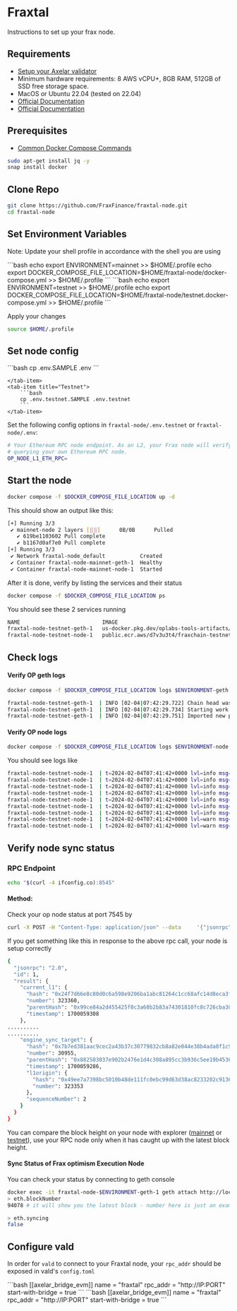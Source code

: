 # Fraxtal

Instructions to set up your frax node.

## Requirements

- [Setup your Axelar validator](/validator/setup/overview/)
- Minimum hardware requirements: 8 AWS vCPU+, 8GB RAM, 512GB of SSD free storage space.
- MacOS or Ubuntu 22.04 (tested on 22.04)
- [Official Documentation](https://github.com/FraxFinance/fraxtal-node)
- [Official Documentation](https://docs.frax.finance)

## Prerequisites

- [Common Docker Compose Commands](/validator/external-chains/optimism/#common-node-operations)

```bash
sudo apt-get install jq -y
snap install docker
```

## Clone Repo

```bash
git clone https://github.com/FraxFinance/fraxtal-node.git
cd fraxtal-node
```

## Set Environment Variables

Note: Update your shell profile in accordance with the shell you are using

<tabs>
  <tab-item title="Mainnet">
    ```bash echo export ENVIRONMENT=mainnet >> $HOME/.profile echo export
    DOCKER_COMPOSE_FILE_LOCATION=$HOME/fraxtal-node/docker-compose.yml >>
    $HOME/.profile ```
  </tab-item>
  <tab-item title="Testnet">
    ```bash echo export ENVIRONMENT=testnet >> $HOME/.profile echo export
    DOCKER_COMPOSE_FILE_LOCATION=$HOME/fraxtal-node/testnet.docker-compose.yml
    >> $HOME/.profile ```
  </tab-item>
</tabs>

Apply your changes

```bash
source $HOME/.profile
```

## Set node config

<tabs>
    <tab-item title="Mainnet">
        ```bash
        cp .env.SAMPLE .env
        ```

    </tab-item>
    <tab-item title="Testnet">
        ```bash
        cp .env.testnet.SAMPLE .env.testnet
        ```
    </tab-item>

</tabs>

Set the following config options in `fraxtal-node/.env.testnet` or `fraxtal-node/.env`:

```bash
# Your Ethereum RPC node endpoint. As an L2, your Frax node will verify tx finality by
# querying your own Ethereum RPC node.
OP_NODE_L1_ETH_RPC=
```

## Start the node

```bash
docker compose -f $DOCKER_COMPOSE_FILE_LOCATION up -d
```

This should show an output like this:

```bash
[+] Running 3/3
 ✔ mainnet-node 2 layers [⣿⣿]      0B/0B      Pulled                                                                                                         3.0s
   ✔ 619be1103602 Pull complete                                                                                                                              0.4s
   ✔ b1167d0af7e0 Pull complete                                                                                                                              1.7s
[+] Running 3/3
 ✔ Network fraxtal-node_default           Created                                                                                                            0.1s
 ✔ Container fraxtal-node-mainnet-geth-1  Healthy                                                                                                           10.9s
 ✔ Container fraxtal-node-mainnet-node-1  Started                                                                                                           11.2s
```

After it is done, verify by listing the services and their status

```bash
docker compose -f $DOCKER_COMPOSE_FILE_LOCATION ps
```

You should see these 2 services running

```bash
NAME                          IMAGE                                                                                                 COMMAND             SERVICE             CREATED             STATUS                    PORTS
fraxtal-node-testnet-geth-1   us-docker.pkg.dev/oplabs-tools-artifacts/images/op-geth:v1.101305.1                                   "geth-entrypoint"   testnet-geth        24 minutes ago      Up 24 minutes (healthy)   30303/tcp, 30303/udp, 0.0.0.0:8548->8545/tcp, :::8548->8545/tcp, 0.0.0.0:8549->8546/tcp, :::8549->8546/tcp
fraxtal-node-testnet-node-1   public.ecr.aws/d7v3u3t4/fraxchain-testnet-optimism/op-node:a371733ab8b8ca288829e94734fbcdf88907e7c3   "node-entrypoint"   testnet-node        24 minutes ago      Up 24 minutes (healthy)   0.0.0.0:9222->9222/tcp, 0.0.0.0:9222->9222/udp, :::9222->9222/tcp, :::9222->9222/udp, 0.0.0.0:7545->8545/tcp, :::7545->8545/tcp
```

## Check logs

#### Verify OP geth logs

```bash
docker compose -f $DOCKER_COMPOSE_FILE_LOCATION logs $ENVIRONMENT-geth --since 2m -f
```

```bash
fraxtal-node-testnet-geth-1  | INFO [02-04|07:42:29.722] Chain head was updated                   number=39537 hash=26c5c6..e67efa root=14a631..1e99bf elapsed=5.40331ms   age=2mo2w6d
fraxtal-node-testnet-geth-1  | INFO [02-04|07:42:29.734] Starting work on payload                 id=0x95a98a726f1398ee
fraxtal-node-testnet-geth-1  | INFO [02-04|07:42:29.751] Imported new potential chain segment     number=39538 hash=219454..97cd30 blocks=1 txs=1 mgas=0.051 elapsed=16.713ms    mgasps=3.022  age=2mo2w6d  triedirty=0.00B
```

#### Verify OP node logs

```bash
docker compose -f $DOCKER_COMPOSE_FILE_LOCATION logs $ENVIRONMENT-node --since 2m -f
```

You should see logs like

```bash
fraxtal-node-testnet-node-1  | t=2024-02-04T07:41:42+0000 lvl=info msg="Sync progress"                          reason="processed safe block derived from L1" l2_finalized=0xd878b889605ac928844c12371b381d80a088fce5ae91cc4f25b913c7eb5bddaf:38833 l2_safe=0x9575d501f128d1fcd40229e6a3bc8d21d1f94667e2a81a5b01941d7ac2b11de1:38929 l2_safe_pending=0x9575d501f128d1fcd40229e6a3bc8d21d1f94667e2a81a5b01941d7ac2b11de1:38929 l2_unsafe=0x9575d501f128d1fcd40229e6a3bc8d21d1f94667e2a81a5b01941d7ac2b11de1:38929 l2_engineSyncTarget=0x9575d501f128d1fcd40229e6a3bc8d21d1f94667e2a81a5b01941d7ac2b11de1:38929 l2_time=1,700,075,234 l1_derived=0xfe9d9478267c3908ff1f59bfbebde3805b90c78015c672a72e1707b006a7bcc5:324630
fraxtal-node-testnet-node-1  | t=2024-02-04T07:41:42+0000 lvl=info msg="Found next batch"                       batch_type=SingularBatch batch_timestamp=1,700,075,236 parent_hash=0x9575d501f128d1fcd40229e6a3bc8d21d1f94667e2a81a5b01941d7ac2b11de1 batch_epoch=0x18798cd2aec043a8fb1e8d1cf3fd76eb1ae146e9dc10c04de37051eb6bd01bd3:324624 txs=0
fraxtal-node-testnet-node-1  | t=2024-02-04T07:41:42+0000 lvl=info msg="generated attributes in payload queue"  txs=1 timestamp=1,700,075,236
fraxtal-node-testnet-node-1  | t=2024-02-04T07:41:42+0000 lvl=info msg="Received signed execution payload from p2p" id=0x9ee568dd726943cb819f1baa231bb7e870d40e12e7f699189dab492ef5fdc4ea:3517563 peer=16Uiu2HAkyvyfKpDjZd8FasvbQ3SALrvYy5AJZKF4SeTd4xYEVWeg
fraxtal-node-testnet-node-1  | t=2024-02-04T07:41:42+0000 lvl=info msg="inserted block"                         hash=0xba734087a84f209a1c45585578bb10ac4dfa85af0eb147a2c7249eb9f4a7d63d number=38930 state_root=0x475ea2621418e01da0e350c51c20b388aad7f0307673adb35d66947693949050 timestamp=1,700,075,236 parent=0x9575d501f128d1fcd40229e6a3bc8d21d1f94667e2a81a5b01941d7ac2b11de1 prev_randao=0x01317c6e3c9c717e8819927f2c33eb83505d4d72ac627fb6883cc042573be0ed fee_recipient=0x4200000000000000000000000000000000000011 txs=1 update_safe=true
fraxtal-node-testnet-node-1  | t=2024-02-04T07:41:42+0000 lvl=info msg="Sync progress"                          reason="processed safe block derived from L1" l2_finalized=0xd878b889605ac928844c12371b381d80a088fce5ae91cc4f25b913c7eb5bddaf:38833 l2_safe=0xba734087a84f209a1c45585578bb10ac4dfa85af0eb147a2c7249eb9f4a7d63d:38930 l2_safe_pending=0xba734087a84f209a1c45585578bb10ac4dfa85af0eb147a2c7249eb9f4a7d63d:38930 l2_unsafe=0xba734087a84f209a1c45585578bb10ac4dfa85af0eb147a2c7249eb9f4a7d63d:38930 l2_engineSyncTarget=0xba734087a84f209a1c45585578bb10ac4dfa85af0eb147a2c7249eb9f4a7d63d:38930 l2_time=1,700,075,236 l1_derived=0xfe9d9478267c3908ff1f59bfbebde3805b90c78015c672a72e1707b006a7bcc5:324630
fraxtal-node-testnet-node-1  | t=2024-02-04T07:41:42+0000 lvl=info msg="Advancing bq origin"                    origin=0x356f2620c66268c1e21dce36067271b894ce8cf3cfabbe205b42b7d5116f35f1:324631 originBehind=false
fraxtal-node-testnet-node-1  | t=2024-02-04T07:41:42+0000 lvl=warn msg="tx in inbox with unauthorized submitter" origin=0x356f2620c66268c1e21dce36067271b894ce8cf3cfabbe205b42b7d5116f35f1:324631 index=0  txHash=0xfc516bf5107835f384f2589f372498be041415aa75132378a222f06a6b5981fb err=nil
fraxtal-node-testnet-node-1  | t=2024-02-04T07:41:42+0000 lvl=warn msg="tx in inbox with unauthorized submitter" origin=0x356f2620c66268c1e21dce36067271b894ce8cf3cfabbe205b42b7d5116f35f1:324631 index=1  txHash=0x71a9a9d2c5ae121b1121d6a2d2c4f4b3dfe3b864c37e49690b89454f2a41ae3b err=nil
```

## Verify node sync status

### RPC Endpoint

```bash
echo "$(curl -4 ifconfig.co):8545"
```

#### Method:

Check your op node status at port 7545 by

```bash
curl -X POST -H "Content-Type: application/json" --data     '{"jsonrpc":"2.0","method":"optimism_syncStatus","params":[],"id":1}' [rpc] | jq
```

If you get something like this in response to the above rpc call, your node is setup correctly

```bash
{
  "jsonrpc": "2.0",
  "id": 1,
  "result": {
    "current_l1": {
      "hash": "0x24f7d66e8c80d0c6a598e9206ba1abc81264c1cc68afc14d8eca3f04fa81f921",
      "number": 323360,
      "parentHash": "0x99ce84a2d455425f0c3a68b2b83a74301810fc8c726cba384b08d9a79d9381d1",
      "timestamp": 1700059308
    },
..........
..........
    "engine_sync_target": {
      "hash": "0x7b7ed381aac9cec2a43b37c30779832cb8a82e044e38b4ada0f1c90719bd3d50",
      "number": 30955,
      "parentHash": "0x882503037e902b2476e1d4c308a895cc3b936c5ee19b45361dc26c9631d29ae0",
      "timestamp": 1700059286,
      "l1origin": {
        "hash": "0x49ee7a7398bc5010b48de111fc0ebc99d63d38ac8233202c913646d901e15213",
        "number": 323353
      },
      "sequenceNumber": 2
    }
  }
}
```

You can compare the block height on your node with explorer ([mainnet](https://fraxscan.com) or [testnet](https://holesky.fraxscan.com)),
use your RPC node only when it has caught up with the latest block height.

#### Sync Status of Frax optimism Execution Node

You can check your status by connecting to geth console

```bash
docker exec -it fraxtal-node-$ENVIRONMENT-geth-1 geth attach http://localhost:8545
> eth.blockNumber
94078 # it will show you the latest block - number here is just an example

> eth.syncing
false
```

## Configure vald

In order for `vald` to connect to your Fraxtal node, your `rpc_addr` should be exposed in
vald's `config.toml`

<tabs>
  <tab-item title="Mainnet">
    ```bash [[axelar_bridge_evm]] name = "fraxtal" rpc_addr = "http://IP:PORT"
    start-with-bridge = true ```
  </tab-item>
  <tab-item title="Testnet">
    ```bash [[axelar_bridge_evm]] name = "fraxtal" rpc_addr = "http://IP:PORT"
    start-with-bridge = true ```
  </tab-item>
</tabs>
